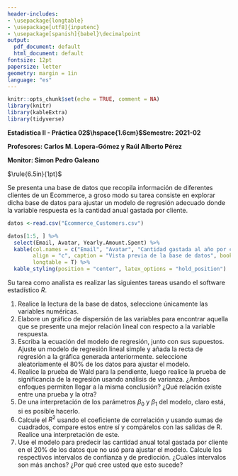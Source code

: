 ```yaml
---
header-includes:
- \usepackage{longtable}
- \usepackage[utf8]{inputenc}
- \usepackage[spanish]{babel}\decimalpoint
output:
  pdf_document: default
  html_document: default
fontsize: 12pt
papersize: letter
geometry: margin = 1in
language: "es"
---
```


```r
knitr::opts_chunk$set(echo = TRUE, comment = NA)
library(knitr)
library(kableExtra)
library(tidyverse)
```

**Estadística II - Práctica 02$\hspace{1.6cm}$Semestre: 2021-02**

**Profesores: Carlos M. Lopera-Gómez y Raúl Alberto Pérez**

**Monitor: Simon Pedro Galeano**

$\rule{6.5in}{1pt}$

Se presenta una base de datos que recopila información de diferentes 
clientes de un Ecommerce, a groso modo su tarea consiste en explorar
dicha base de datos para ajustar un modelo de regresión adecuado donde
la variable respuesta es la cantidad anual gastada por cliente.

```r
datos <-read.csv("Ecommerce_Customers.csv")

datos[1:5, ] %>% 
  select(Email, Avatar, Yearly.Amount.Spent) %>%
  kable(col.names = c("Email", "Avatar", "Cantidad gastada al año por cliente"),
        align = "c", caption = "Vista previa de la base de datos", booktab = T,
        longtable = T) %>%
  kable_styling(position = "center", latex_options = "hold_position")
```

Su tarea como analista es realizar las siguientes tareas usando el software
estadístico $R$.

1. Realice la lectura de la base de datos, seleccione únicamente las variables numéricas.
2. Elabore un gráfico de dispersión de las variables para encontrar aquella que
se presente una mejor relación lineal con respecto a la variable respuesta.
3. Escriba la ecuación del modelo de regresión, junto con sus supuestos. Ajuste un modelo de regresión lineal simple y añada la recta de regresión a 
la gráfica generada anteriormente. \textbf{Nota:} seleccione aleatoriamente el 80%
de los datos para ajustar el modelo.
4. Realice la prueba de Wald para la pendiente, luego realice la prueba de significancia
de la regresión usando análisis de varianza. ¿Ambos enfoques permiten llegar a la misma
conclusión? ¿Qué relación existe entre una prueba y la otra?
5. De una interpretación de los parámetros $\beta_0$ y $\beta_1$ del modelo, claro está,
si es posible hacerlo.
6. Calcule el $R^2$ usando el coeficiente de correlación y usando sumas de cuadrados,
compare estos entre sí y compárelos con las salidas de R. Realice una interpretación de este.
7. Use el modelo para predecir las cantidad anual total gastada por cliente en
el 20% de los datos que no usó para ajustar el modelo.
Calcule los respectivos intervalos de confianza y de predicción. ¿Cuáles intervalos son más
anchos? ¿Por qué cree usted que esto sucede?